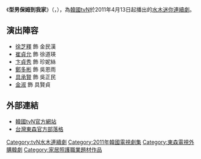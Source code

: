 {{noteTA
|G1=KO
}}
{{Infobox Television
| show_name            = Manny
| original_name        = {{lang|ko|매니}}
| image                = [[File:Manny_tvn.jpg|250px]]
| caption              = 
| show_name_2          = 
| genre                = 
| format               = 
| creator              = 
| developer            = 
| writer               = 成敏智、朴在玄
| director             = 李勇海、朴秀哲
| creative_director    = 
| presenter            = 
| starring             = [[徐芝釋|徐芝釋]]、[[崔貞允|崔貞允]]、[[卞貞秀|卞貞秀]]
| theme_music_composer = 
| opentheme            = 
| endtheme             = 
| composer             = 
| country              = {{KOR}}
| language             =
| num_seasons          =
| num_episodes         = 16
| list_episodes        =
| executive_producer   =
| producer             =
| supervising_producer =
| editor               =
| location             =
| cinematography       =
| camera               =
| runtime              = 
| company              = [[CJ集团|CJ E&M]]<br>may CONTENTS
| distributor          =
| channel              = [[tvN|tvN]]
| picture_format       = [[高清晰度电视|-{zh-hans:高清晰度电视; zh-hant:高解析度電視; zh-tw:高畫質電視;}-]]
| first_run            = {{KOR}}
| first_aired          = {{start date|2011|4|13}}
| last_aired           = {{end date|2011|6|2}}
| status               =
| preceded_by          = 
| followed_by          = [[一年十二個男人|一年十二個男人]]
| related              =
| website              = https://web.archive.org/web/20111111085738/http://tvn.lifestyler.co.kr/DM/prgmain.asp?bm=0401101
| production_website   =
}}
《'''型男保姆到我家'''》（{{lang-ko|매니}}，{{lang-en|''Manny''}}），為[[韓國|韓國]][[tvN|tvN]]於2011年4月13日起播出的[[TvN水木連續劇|水木迷你連續劇]]。

== 演出陣容 ==
*[[徐芝釋|徐芝釋]] 飾 金民漢
*[[崔貞允|崔貞允]] 飾 徐道瑛
*[[卞貞秀|卞貞秀]] 飾 珍妮絲
*[[鄭多彬_(2000年)|鄭多彬]] 飾 吳恩雨
*[[具承賢|具承賢]] 飾 吳正民
*[[金淑|金淑]] 飾 具賢貞
==外部連結==
*[https://web.archive.org/web/20111111085738/http://tvn.lifestyler.co.kr/DM/prgmain.asp?bm=0401101 韓國tvN官方網站]{{ko}} 
*[https://web.archive.org/web/20111015233505/http://blog.ebc.net.tw/apps/manny/ 台灣東森官方部落格]{{zh}} 

{{電視節目的變遷
| 電視台= {{KOR}} [[tvN|tvN]]
| 播放檔次= [[TvN水木連續劇|水木劇]]
| 節目名稱= Manny<br />（2011年4月13日 - 2011年6月2日）
| 上一節目= 新增時段
| 下一節目= [[一年十二個男人|一年十二個男人]]<br />（2012年2月15日 - 2012年4月5日）
}}
{{電視節目的變遷
| 電視台= {{TWN}} [[東森戲劇台|東森戲劇台]]
| 播放檔次= 週一至五 22:00 - 23:00
| 節目名稱= 型男保姆到我家<br />（2011年10月10日 - 2011年10月31日）
| 上一節目= [[為什麼來我家|訂作一個他]]<br />（2011年9月8日 - 2011年10月7日）
| 下一節目= [[49天|真心給我一滴淚]]<br />（2011年11月1日 - 2011年12月9日）
}}
{{DEFAULTSORT:Manny}}
{{tvN水木連續劇}}
{{2011年台灣播出之韓劇}}
[[Category:tvN水木連續劇|Category:tvN水木連續劇]]
[[Category:2011年韓國電視劇集|Category:2011年韓國電視劇集]]
[[Category:東森電視外購韓劇|Category:東森電視外購韓劇]]
[[Category:家居照護職業題材作品|Category:家居照護職業題材作品]]